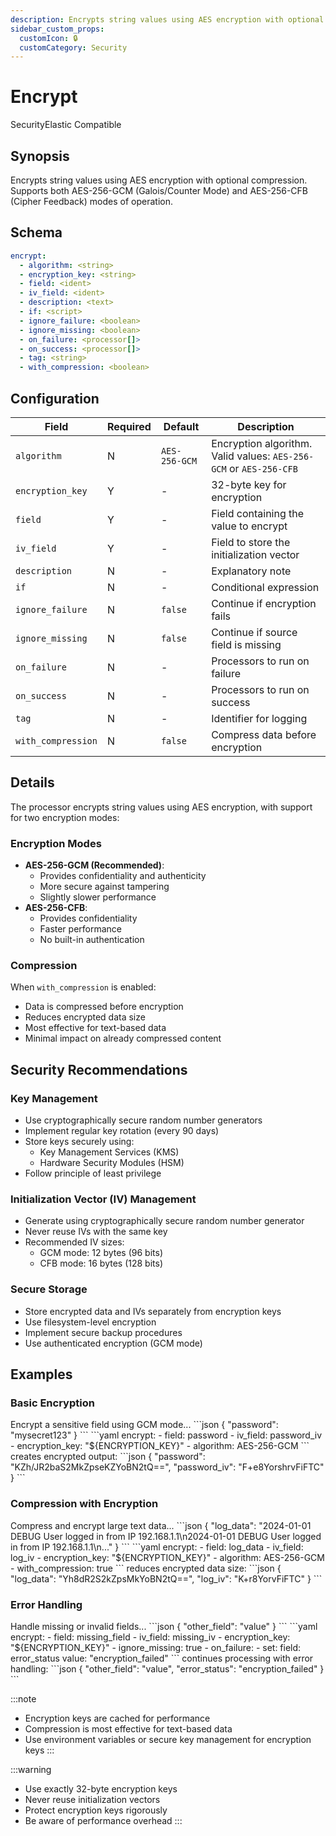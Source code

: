 ```yaml
---
description: Encrypts string values using AES encryption with optional compression
sidebar_custom_props: 
  customIcon: 🔒
  customCategory: Security
---
```


# Encrypt

<span className="theme-doc-version-badge badge badge--primary">Security</span><span className="theme-doc-version-badge badge badge--secondary">Elastic Compatible</span>

## Synopsis

Encrypts string values using AES encryption with optional compression. Supports both AES-256-GCM (Galois/Counter Mode) and AES-256-CFB (Cipher Feedback) modes of operation.

## Schema

```yaml {3-5}
encrypt:
  - algorithm: <string>
  - encryption_key: <string>
  - field: <ident>
  - iv_field: <ident>
  - description: <text>
  - if: <script>
  - ignore_failure: <boolean>
  - ignore_missing: <boolean>
  - on_failure: <processor[]>
  - on_success: <processor[]>
  - tag: <string>
  - with_compression: <boolean>
```

## Configuration

|Field|Required|Default|Description|
|---|---|---|---|
|`algorithm`|N|`AES-256-GCM`|Encryption algorithm. Valid values: `AES-256-GCM` or `AES-256-CFB`|
|`encryption_key`|Y|-|32-byte key for encryption|
|`field`|Y|-|Field containing the value to encrypt|
|`iv_field`|Y|-|Field to store the initialization vector|
|`description`|N|-|Explanatory note|
|`if`|N|-|Conditional expression|
|`ignore_failure`|N|`false`|Continue if encryption fails|
|`ignore_missing`|N|`false`|Continue if source field is missing|
|`on_failure`|N|-|Processors to run on failure|
|`on_success`|N|-|Processors to run on success|
|`tag`|N|-|Identifier for logging|
|`with_compression`|N|`false`|Compress data before encryption|

## Details

The processor encrypts string values using AES encryption, with support for two encryption modes:

### Encryption Modes
- **AES-256-GCM (Recommended)**: 
  - Provides confidentiality and authenticity
  - More secure against tampering
  - Slightly slower performance
- **AES-256-CFB**:
  - Provides confidentiality
  - Faster performance
  - No built-in authentication

### Compression
When `with_compression` is enabled:
- Data is compressed before encryption
- Reduces encrypted data size
- Most effective for text-based data
- Minimal impact on already compressed content

## Security Recommendations

### Key Management
- Use cryptographically secure random number generators
- Implement regular key rotation (every 90 days)
- Store keys securely using:
  - Key Management Services (KMS)
  - Hardware Security Modules (HSM)
- Follow principle of least privilege

### Initialization Vector (IV) Management
- Generate using cryptographically secure random number generator
- Never reuse IVs with the same key
- Recommended IV sizes:
  - GCM mode: 12 bytes (96 bits)
  - CFB mode: 16 bytes (128 bits)

### Secure Storage
- Store encrypted data and IVs separately from encryption keys
- Use filesystem-level encryption
- Implement secure backup procedures
- Use authenticated encryption (GCM mode)

## Examples

### Basic Encryption

<ExampleGrid>
  <CommentCol>
    Encrypt a sensitive field using GCM mode...
  </CommentCol>
  <CodeCol>
    ```json
    {
      "password": "mysecret123"
    }
    ```
    ```yaml
    encrypt:
      - field: password
      - iv_field: password_iv
      - encryption_key: "${ENCRYPTION_KEY}"
      - algorithm: AES-256-GCM
    ```
  </CodeCol>
  <CommentCol>
    creates encrypted output:
  </CommentCol>
  <CodeCol>
    ```json
    {
      "password": "KZh/JR2baS2MkZpseKZYoBN2tQ==",
      "password_iv": "F+e8YorshrvFiFTC"
    }
    ```
  </CodeCol>
</ExampleGrid>

### Compression with Encryption

<ExampleGrid>
  <CommentCol>
    Compress and encrypt large text data...
  </CommentCol>
  <CodeCol>
    ```json
    {
      "log_data": "2024-01-01 DEBUG User logged in from IP 192.168.1.1\n2024-01-01 DEBUG User logged in from IP 192.168.1.1\n..."
    }
    ```
    ```yaml
    encrypt:
      - field: log_data
      - iv_field: log_iv
      - encryption_key: "${ENCRYPTION_KEY}"
      - algorithm: AES-256-GCM
      - with_compression: true
    ```
  </CodeCol>
  <CommentCol>
    reduces encrypted data size:
  </CommentCol>
  <CodeCol>
    ```json
    {
      "log_data": "Yh8dR2S2kZpsMkYoBN2tQ==",
      "log_iv": "K+r8YorvFiFTC"
    }
    ```
  </CodeCol>
</ExampleGrid>

### Error Handling

<ExampleGrid>
  <CommentCol>
    Handle missing or invalid fields...
  </CommentCol>
  <CodeCol>
    ```json
    {
      "other_field": "value"
    }
    ```
    ```yaml
    encrypt:
      - field: missing_field
      - iv_field: missing_iv
      - encryption_key: "${ENCRYPTION_KEY}"
      - ignore_missing: true
      - on_failure:
          - set:
              field: error_status
              value: "encryption_failed"
    ```
  </CodeCol>
  <CommentCol>
    continues processing with error handling:
  </CommentCol>
  <CodeCol>
    ```json
    {
      "other_field": "value",
      "error_status": "encryption_failed"
    }
    ```
  </CodeCol>
</ExampleGrid>

:::note
- Encryption keys are cached for performance
- Compression is most effective for text-based data
- Use environment variables or secure key management for encryption keys
:::

:::warning
- Use exactly 32-byte encryption keys
- Never reuse initialization vectors
- Protect encryption keys rigorously
- Be aware of performance overhead
:::